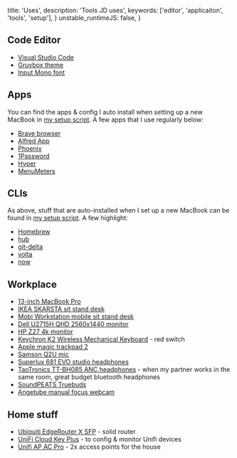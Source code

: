  title: 'Uses',
  description: 'Tools JD uses',
  keywords: ['editor', 'applicaiton', 'tools', 'setup'],
}
  unstable_runtimeJS: false,
}

## Code Editor

- [Visual Studio Code](https://code.visualstudio.com/)
- [Gruvbox theme](https://marketplace.visualstudio.com/items?itemName=jdinhlife.gruvbox)
- [Input Mono font](https://input.fontbureau.com/)

## Apps

You can find the apps & config I auto install when setting up a new MacBook in [my setup script](https://github.com/jdinhify/jconf/blob/master/scripts/mac-os-setup.zsh). A few apps that I use regularly below:

- [Brave browser](https://brave.com/)
- [Alfred App](https://www.alfredapp.com)
- [Phoenix](https://github.com/kasper/phoenix)
- [1Password](https://1password.com)
- [Hyper](https://hyper.is/)
- [MenuMeters](https://member.ipmu.jp/yuji.tachikawa/MenuMetersElCapitan/)

## CLIs

As above, stuff that are auto-installed when I set up a new MacBook can be found in [my setup script](https://github.com/jdinhify/jconf/blob/master/scripts/mac-os-setup.zsh). A few highlight:

- [Homebrew](https://brew.sh/)
- [hub](https://github.com/github/hub)
- [git-delta](https://github.com/dandavison/delta)
- [volta](https://volta.sh/)
- [now](https://vercel.com/download)

## Workplace

- [13-inch MacBook Pro](https://www.apple.com/au/macbook-pro-13/)
- [IKEA SKARSTA sit stand desk](https://www.ikea.com/au/en/p/skarsta-desk-sit-stand-white-s39324819/)
- [Mobi Workstation mobile sit stand desk](https://mobidesign.com.au/)
- [Dell U2715H QHD 2560x1440 monitor](https://www.dell.com/lv/business/p/dell-u2715h/pd)
- [HP Z27 4k monitor](https://store.hp.com/au-en/default/monitors/hp-z27-27-inch-4k-uhd-display-2tb68a4.html)
- [Keychron K2 Wireless Mechanical Keyboard](https://www.keychron.com/products/keychron-k2-wireless-mechanical-keyboard) - red switch
- [Apple magic trackpad 2](https://www.apple.com/au/shop/product/MJ2R2ZA/A/magic-trackpad-2-silver)
- [Samson Q2U mic](http://www.samsontech.com/samson/products/microphones/usb-microphones/q2u/)
- [Superlux 681 EVO studio headphones](http://amazon.com.au/gp/product/B00CAG1ZAQ/)
- [TaoTronics TT-BH085 ANC headphones](https://www.amazon.com.au/Cancelling-Headphones-TaoTronics-Bluetooth-Cellphone/dp/B085DFNCSH) - when my partner works in the same room, great budget bluetooth headphones
- [SoundPEATS Truebuds](https://www.amazon.com.au/gp/product/B0865ZBDB5/)
- [Angetube manual focus webcam](http://amazon.com.au/gp/product/B07MK2LB66)

## Home stuff

- [Ubiquiti EdgeRouter X SFP](https://www.ui.com/edgemax/edgerouter-x-sfp/) - solid router
- [UniFi Cloud Key Plus](https://store.ui.com/collections/unifi-protect/products/unifi-cloudkey-gen2-plus) - to config & monitor Unifi devices
- [Unifi AP AC Pro](https://www.ui.com/unifi/unifi-ap-ac-pro/) - 2x access points for the house
